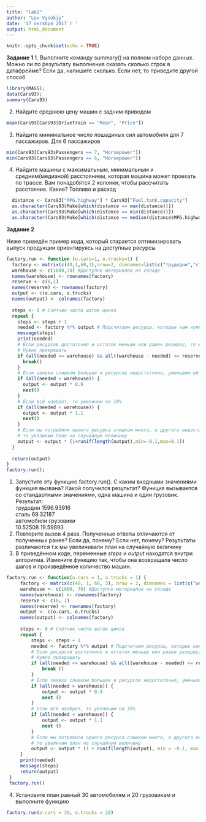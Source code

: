 ---
title: "lab2"
author: "Lev Vysokiy"
date: '17 октября 2017 г '
output: html_document
---

```{r setup, include=FALSE}
knitr::opts_chunk$set(echo = TRUE)
```

**Задание 1** 
1. Выполните команду summary() на полном наборе данных. Можно ли по результату выполнения сказать сколько строк в датафрейме? Если да, напишите сколько. Если нет, то приведите другой способ
```{r cars}
library(MASS);
data(Cars93);
summary(Cars93)
```
2. Найдите среднюю цену машин с задним приводом
```{r pressure, echo=FALSE}
mean(Cars93[Cars93$DriveTrain == "Rear", "Price"])
```
3. Найдите минимальное число лошадиных сил автомобиля для 7 пассажиров. Для 6 пассажиров
```{r}
min(Cars93[Cars93$Passengers == 7, "Horsepower"])
min(Cars93[Cars93$Passengers == 6, "Horsepower"])

```
4. Найдите машины с максимальным, минимальным и средним(медианой) расстоянием, которая машина может проехать по трассе. Вам понадобятся 2 колонки, чтобы рассчитать расстояние. Какие?
Топливо и расход
```{r}
  distance <- Cars93["MPG.highway"] * Cars93["Fuel.tank.capacity"]
  as.character(Cars93$Make[which(distance == max(distance))])
  as.character(Cars93$Make[which(distance == min(distance))])
  as.character(Cars93$Make[which(distance == median(distance$MPG.highway))])
```
**Задание 2**
 
  Ниже приведён пример кода, который старается оптимизировать выпуск продукции ориентируясь на доступные ресурсы
```{r}
factory.run <- function (o.cars=1, o.trucks=1) {
  factory <- matrix(c(40,1,60,3),nrow=2, dimnames=list(c("трудодни","сталь"),c("автомобили","грузовики")))
  warehouse <- c(1600,70) #Доступно материалов на складе
  names(warehouse) <- rownames(factory)
  reserve <- c(8,1)
  names(reserve) <- rownames(factory)
  output <- c(o.cars, o.trucks)
  names(output) <- colnames(factory)
  
  steps <- 0 # Счётчик числа шагов цикла
  repeat {
    steps <- steps + 1
    needed <- factory %*% output # Подсчитаем ресурсы, которые нам нужны для производства требуемого кол-ва машин
    message(steps)
    print(needed)
    # Если ресурсов достаточно и остаток меньше или равен резерву, то мы произвели максимум возможного.
    # Нужно прекращать
    if (all(needed <= warehouse) && all((warehouse - needed) <= reserve)) {
      break()
    }
    # Если заявка слишком большая и ресурсов недостаточно, уменьшим её на 10%
    if (all(needed > warehouse)) {
      output <- output * 0.9
      next()
    }
    # Если всё наоброт, то увеличим на 10%
    if (all(needed < warehouse)) {
      output <- output * 1.1
      next()
    }
    # Если мы потребили одного ресурса слишком много, а другого недостаточно,
    # то увеличим план на случайную величину
    output <- output * (1+runif(length(output),min=-0.1,max=0.1))
  }
  
  return(output)
}
factory.run();
```
1. Запустите эту функцию factory.run(). С каким входными значениями функция вызвана? Какой получился результат?
Функция вызывается со стандартными значениями, одна машина и один грузовик.  
 Результат:  
 трудодни 1596.93916  
 сталь      69.32187  
 автомобили  грузовики   
 10.52508   19.59893  
2. Повторите вызов 4 раза. Полученные ответы отличаются от полученных ранее? Если да, почему? Если нет, почему?
Результаты различаются т.к мы увеличивали план на случайную величину
3. В приведённом коде, переменные *steps* и *output* находятся внутри алгоритма. Измените функцию так, чтобы она возвращала число шагов и произведённое количество машин.

```{r}
factory.run <- function(o.cars = 1, o.trucks = 1) {
     factory <- matrix(c(40, 1, 60, 3), nrow = 2, dimnames = list(c("workdays", "steel"), c("cars", "trucks")))
     warehouse <- c(1600, 70) #Доступно материалов на складе
     names(warehouse) <- rownames(factory)
     reserve <- c(8, 1)
     names(reserve) <- rownames(factory)
     output <- c(o.cars, o.trucks)
     names(output) <- colnames(factory)
 
     steps <- 0 # Счётчик числа шагов цикла
     repeat {
         steps <- steps + 1
         needed <- factory %*% output # Подсчитаем ресурсы, которые нам нужны для производства требуемого кол-ва машин
         # Если ресурсов достаточно и остаток меньше или равен резерву, то мы произвели максимум возможного.
         # Нужно прекращать
         if (all(needed <= warehouse) && all((warehouse - needed) <= reserve)) {
             break ()
         }
         # Если заявка слишком большая и ресурсов недостаточно, уменьшим её на 10%
         if (all(needed > warehouse)) {
             output <- output * 0.9
             next ()
         }
         # Если всё наоброт, то увеличим на 10%
         if (all(needed < warehouse)) {
             output <- output * 1.1
             next ()
         }
         # Если мы потребили одного ресурса слишком много, а другого недостаточно,
         # то увеличим план на случайную величину
         output <- output * (1 + runif(length(output), min = -0.1, max = 0.1))
     }
     print(needed)
     message(steps)
     return(output)
 }
 factory.run()
```
4. Установите план равный 30 автомобилям и 20 грузовикам и выполните функцию
```{r}
factory.run(o.cars = 30, o.trucks = 20)
```

